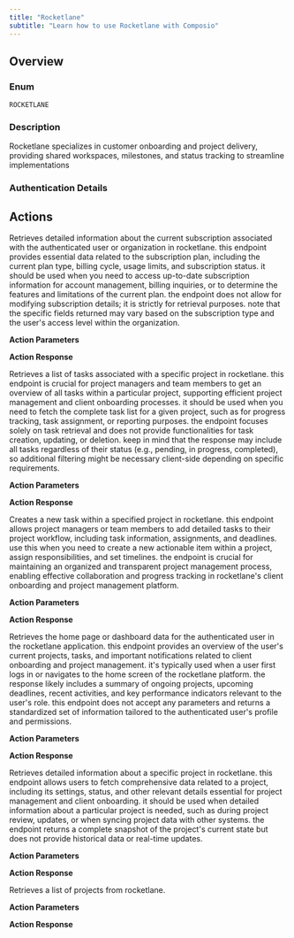 ```yaml
---
title: "Rocketlane"
subtitle: "Learn how to use Rocketlane with Composio"
---
```



## Overview

### Enum
`ROCKETLANE`

### Description
Rocketlane specializes in customer onboarding and project delivery, providing shared workspaces, milestones, and status tracking to streamline implementations

### Authentication Details

<Accordion title="API_KEY">
<ParamField path="api_key" type="string" required={true}>
</ParamField>

<ParamField path="subdomain" type="string" required={true}>
</ParamField>

</Accordion>


## Actions

<AccordionGroup>
<Accordion title="ROCKETLANE_RETRIEVE_SUBSCRIPTION_DETAILS">
Retrieves detailed information about the current subscription associated with the authenticated user or organization in rocketlane. this endpoint provides essential data related to the subscription plan, including the current plan type, billing cycle, usage limits, and subscription status. it should be used when you need to access up-to-date subscription information for account management, billing inquiries, or to determine the features and limitations of the current plan. the endpoint does not allow for modifying subscription details; it is strictly for retrieval purposes. note that the specific fields returned may vary based on the subscription type and the user's access level within the organization.

**Action Parameters**



**Action Response**

<ParamField path="data" type="object">
</ParamField>

<ParamField path="successful" type="boolean">
</ParamField>

<ParamField path="error" type="">
</ParamField>

</Accordion>

<Accordion title="ROCKETLANE_RETRIEVE_TASKS_FOR_PROJECT">
Retrieves a list of tasks associated with a specific project in rocketlane. this endpoint is crucial for project managers and team members to get an overview of all tasks within a particular project, supporting efficient project management and client onboarding processes. it should be used when you need to fetch the complete task list for a given project, such as for progress tracking, task assignment, or reporting purposes. the endpoint focuses solely on task retrieval and does not provide functionalities for task creation, updating, or deletion. keep in mind that the response may include all tasks regardless of their status (e.g., pending, in progress, completed), so additional filtering might be necessary client-side depending on specific requirements.

**Action Parameters**

<ParamField path="projectId" type="string" required={true}>
</ParamField>


**Action Response**

<ParamField path="data" type="object">
</ParamField>

<ParamField path="successful" type="boolean">
</ParamField>

<ParamField path="error" type="">
</ParamField>

</Accordion>

<Accordion title="ROCKETLANE_CREATE_TASK_WITH_ASSIGNEE_AND_DATES">
Creates a new task within a specified project in rocketlane. this endpoint allows project managers or team members to add detailed tasks to their project workflow, including task information, assignments, and deadlines. use this when you need to create a new actionable item within a project, assign responsibilities, and set timelines. the endpoint is crucial for maintaining an organized and transparent project management process, enabling effective collaboration and progress tracking in rocketlane's client onboarding and project management platform.

**Action Parameters**

<ParamField path="projectId" type="integer" required={true}>
</ParamField>

<ParamField path="taskDescription" type="string">
</ParamField>

<ParamField path="taskName" type="string">
</ParamField>

<ParamField path="assignee__users" type="array">
</ParamField>

<ParamField path="assignee__teams" type="array">
</ParamField>

<ParamField path="startDate" type="string">
</ParamField>

<ParamField path="dueDate" type="string">
</ParamField>


**Action Response**

<ParamField path="data" type="object">
</ParamField>

<ParamField path="successful" type="boolean">
</ParamField>

<ParamField path="error" type="">
</ParamField>

</Accordion>

<Accordion title="ROCKETLANE_RETRIEVE_HOME_ENDPOINT">
Retrieves the home page or dashboard data for the authenticated user in the rocketlane application. this endpoint provides an overview of the user's current projects, tasks, and important notifications related to client onboarding and project management. it's typically used when a user first logs in or navigates to the home screen of the rocketlane platform. the response likely includes a summary of ongoing projects, upcoming deadlines, recent activities, and key performance indicators relevant to the user's role. this endpoint does not accept any parameters and returns a standardized set of information tailored to the authenticated user's profile and permissions.

**Action Parameters**



**Action Response**

<ParamField path="data" type="object">
</ParamField>

<ParamField path="successful" type="boolean">
</ParamField>

<ParamField path="error" type="">
</ParamField>

</Accordion>

<Accordion title="ROCKETLANE_RETRIEVE_PROJECT_DETAILS_BY_ID">
Retrieves detailed information about a specific project in rocketlane. this endpoint allows users to fetch comprehensive data related to a project, including its settings, status, and other relevant details essential for project management and client onboarding. it should be used when detailed information about a particular project is needed, such as during project review, updates, or when syncing project data with other systems. the endpoint returns a complete snapshot of the project's current state but does not provide historical data or real-time updates.

**Action Parameters**

<ParamField path="projectId" type="string" required={true}>
</ParamField>


**Action Response**

<ParamField path="data" type="object">
</ParamField>

<ParamField path="successful" type="boolean">
</ParamField>

<ParamField path="error" type="">
</ParamField>

</Accordion>

<Accordion title="ROCKETLANE_GET_PROJECT_LIST">
Retrieves a list of projects from rocketlane.

**Action Parameters**

<ParamField path="page_size" type="integer" default="100">
</ParamField>

<ParamField path="page_token" type="string">
</ParamField>

<ParamField path="include_fields" type="array">
</ParamField>

<ParamField path="include_all_fields" type="boolean">
</ParamField>

<ParamField path="sort_by" type="string">
</ParamField>

<ParamField path="sort_order" type="string" default="DESC">
</ParamField>


**Action Response**

<ParamField path="data" type="object">
</ParamField>

<ParamField path="successful" type="boolean">
</ParamField>

<ParamField path="error" type="">
</ParamField>

</Accordion>

</AccordionGroup>
